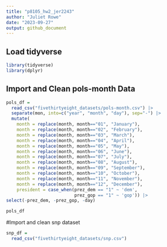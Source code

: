 ```yaml
---
title: "p8105_hw2_jer2243"
author: "Juliet Rowe"
date: "2023-09-27"
output: github_document
---
```


## Load tidyverse
```r
library(tidyverse)
library(dplyr)
```


## Import and Clean pols-month Data

```r
pols_df =
  read_csv("fivethirtyeight_datasets/pols-month.csv") |>
  separate(mon, into=c("year", "month", "day"), sep="-") |>
  mutate(
    month = replace(month, month=="01", "January"),
    month = replace(month, month=="02", "February"),
    month = replace(month, month=="03", "March"),
    month = replace(month, month=="04", "April"),
    month = replace(month, month=="05", "May"),
    month = replace(month, month=="06", "June"),
    month = replace(month, month=="07", "July"),
    month = replace(month, month=="08", "August"),
    month = replace(month, month=="09", "September"),
    month = replace(month, month=="10", "October"),
    month = replace(month, month=="11", "November"),
    month = replace(month, month=="12", "December"),
    president = case_when(prez_dem == "1" ~ 'dem',
                          prez_gop == "1" ~ 'gop')) |>
select(-prez_dem, -prez_gop, -day)

pols_df
```

#Import and clean snp dataset

```r
snp_df =
  read_csv("fivethirtyeight_datasets/snp.csv")
```

